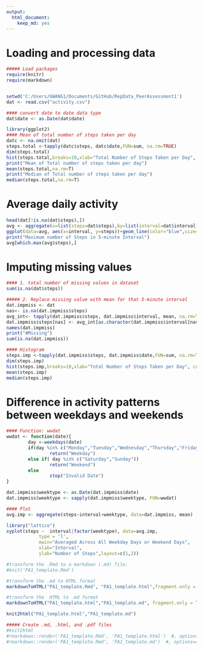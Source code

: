 ---
output: 
  html_document: 
    keep_md: yes
---
# Loading and processing data


```{r echo=TRUE}
##### Load packages
require(knitr)
require(markdown)


setwd('C:/Users/GWANG1/Documents/GitHub/RepData_PeerAssessment1')
dat <- read.csv("activity.csv")

#### convert date to date data type
dat$date <- as.Date(dat$date)

library(ggplot2)
#### Mean of total number of steps taken per day
datc <- na.omit(dat) 
steps.total <-tapply(datc$steps, datc$date,FUN=sum, na.rm=TRUE)
dim(steps.total)
hist(steps.total,breaks=10,xlab="Total Number of Steps Taken per Day", col="grey",main="Histogram of Total Steps")
print("Mean of Total number of steps taken per day")
mean(steps.total,na.rm=T)
print("Median of Total number of steps taken per day")
median(steps.total,na.rm=T)
```

# Average daily activity

```{r echo=TRUE}
head(dat[!is.na(dat$steps),])
avg <- aggregate(x=list(steps=dat$steps),by=list(interval=dat$interval), FUN=mean, na.rm=T)
ggplot(data=avg, aes(x=interval, y=steps))+geom_line(color="blue",size=1)+xlab("5-minute Interval")+ylab("Average Number of Steps Taken")
print("Maximum number of Steps in 5-minute Interval")
avg[which.max(avg$steps),]
```

# Imputing missing values

```{r echo=TRUE}
#### 1. total number of missing values in dataset
sum(is.na(dat$steps))

##### 2. Replace missing value with mean for that 5-minute interval
dat.impmiss <- dat
nas<- is.na(dat.impmiss$steps)
avg_int<- tapply(dat.impmiss$steps, dat.impmiss$interval, mean, na.rm=TRUE, simplify = TRUE)
dat.impmiss$steps[nas] <- avg_int[as.character(dat.impmiss$interval[nas])]
names(dat.impmiss)
print("#Missing")
sum(is.na(dat.impmiss))

#### Histogram
steps.imp <-tapply(dat.impmiss$steps, dat.impmiss$date,FUN=sum, na.rm=TRUE)
dim(steps.imp)
hist(steps.imp,breaks=10,xlab="Total Number of Steps Taken per Day", col="green",main="Total Steps including Imputing Value")
mean(steps.imp)
median(steps.imp)
```


# Difference in activity patterns between weekdays and weekends

```{r echo=TRUE}
#### Function: wwdat
wwdat <- function(date){
        day <-weekdays(date)
        if(day %in% c("Monday","Tuesday","Wednesday","Thursday","Friday"))
                return("Weekday")
        else if( day %in% c("Saturday","Sunday"))
                return("Weekend")
        else
                stop("Invalid Date")
}

dat.impmiss$weektype <- as.Date(dat.impmiss$date)
dat.impmiss$weektype <- sapply(dat.impmiss$weektype, FUN=wwdat)

#### Plot
avg.imp <- aggregate(steps~interval+weektype, data=dat.impmiss, mean)

library("lattice")
xyplot(steps ~  interval|factor(weektype), data=avg.imp, 
            type = 'l',
            main="Averaged Across All Weekday Days or Weekend Days",
            xlab="Interval",
            ylab="Number of Steps",layout=c(1,2))

#transform the .Rmd to a markdown (.md) file.
#knit('PA1_template.Rmd')

#transform the .md to HTML format
markdownToHTML("PA1_template.Rmd", "PA1_template.html",fragment.only = TRUE)

#transform the  HTML to .md format
markdownToHTML("PA1_template.html","PA1_template.md", fragment.only = TRUE)

knit2html("PA1_template.html","PA1_template.md")

##### Create .md, .html, and .pdf files
#knit2html
#rmarkdown::render('PA1_template.Rmd', 'PA1_template.html')  #, options=c("use_xhml")
#rmarkdown::render('PA1_template.Rmd', 'PA1_template.md')  #, options=c("use_xhml")

          
```